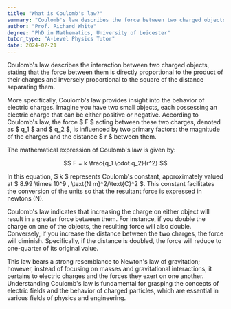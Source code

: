 ```yaml
---
title: "What is Coulomb's law?"
summary: "Coulomb's law describes the force between two charged objects, stating it is proportional to the product of their charges and inversely proportional to the square of the distance separating them."
author: "Prof. Richard White"
degree: "PhD in Mathematics, University of Leicester"
tutor_type: "A-Level Physics Tutor"
date: 2024-07-21
---
```


Coulomb's law describes the interaction between two charged objects, stating that the force between them is directly proportional to the product of their charges and inversely proportional to the square of the distance separating them.

More specifically, Coulomb's law provides insight into the behavior of electric charges. Imagine you have two small objects, each possessing an electric charge that can be either positive or negative. According to Coulomb's law, the force $ F $ acting between these two charges, denoted as $ q_1 $ and $ q_2 $, is influenced by two primary factors: the magnitude of the charges and the distance $ r $ between them.

The mathematical expression of Coulomb's law is given by:

$$ 
F = k \frac{q_1 \cdot q_2}{r^2} 
$$

In this equation, $ k $ represents Coulomb's constant, approximately valued at $ 8.99 \times 10^9 \, \text{N m}^2/\text{C}^2 $. This constant facilitates the conversion of the units so that the resultant force is expressed in newtons (N).

Coulomb's law indicates that increasing the charge on either object will result in a greater force between them. For instance, if you double the charge on one of the objects, the resulting force will also double. Conversely, if you increase the distance between the two charges, the force will diminish. Specifically, if the distance is doubled, the force will reduce to one-quarter of its original value.

This law bears a strong resemblance to Newton's law of gravitation; however, instead of focusing on masses and gravitational interactions, it pertains to electric charges and the forces they exert on one another. Understanding Coulomb's law is fundamental for grasping the concepts of electric fields and the behavior of charged particles, which are essential in various fields of physics and engineering.
    